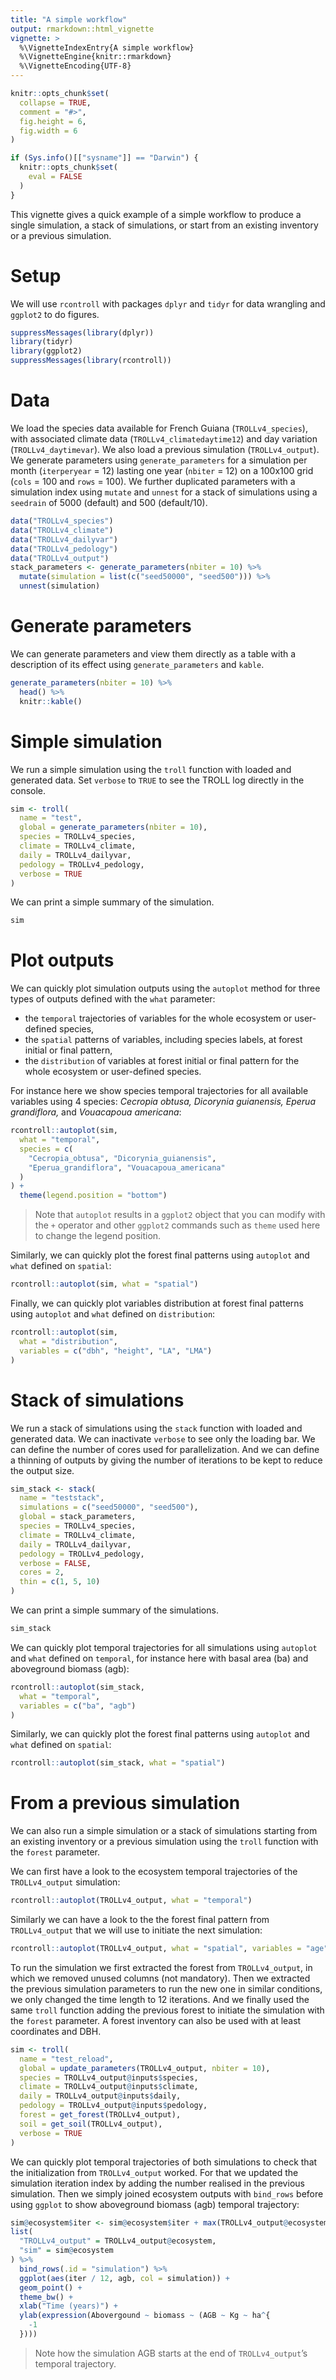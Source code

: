 ```yaml
---
title: "A simple workflow"
output: rmarkdown::html_vignette
vignette: >
  %\VignetteIndexEntry{A simple workflow}
  %\VignetteEngine{knitr::rmarkdown}
  %\VignetteEncoding{UTF-8}
---
```


```r
knitr::opts_chunk$set(
  collapse = TRUE,
  comment = "#>",
  fig.height = 6,
  fig.width = 6
)
```

```r
if (Sys.info()[["sysname"]] == "Darwin") {
  knitr::opts_chunk$set(
    eval = FALSE
  )
}
```

This vignette gives a quick example of a simple workflow to produce a single simulation, a stack of simulations, or start from an existing inventory or a previous simulation.

# Setup

We will use `rcontroll` with packages `dplyr` and `tidyr` for data wrangling and `ggplot2` to do figures.

```r
suppressMessages(library(dplyr))
library(tidyr)
library(ggplot2)
suppressMessages(library(rcontroll))
```

# Data

We load the species data available for French Guiana (`TROLLv4_species`), with associated climate data (`TROLLv4_climatedaytime12`) and day variation (`TROLLv4_daytimevar`).
We also load a previous simulation (`TROLLv4_output`).
We generate parameters using `generate_parameters` for a simulation per month (`iterperyear` = 12) lasting one year (`nbiter` = 12) on a 100x100 grid (`cols` = 100 and `rows` = 100).
We further duplicated parameters with a simulation index using `mutate` and `unnest` for a stack of simulations using a `seedrain` of 5000 (default) and 500 (default/10). 

```r
data("TROLLv4_species")
data("TROLLv4_climate")
data("TROLLv4_dailyvar")
data("TROLLv4_pedology")
data("TROLLv4_output")
stack_parameters <- generate_parameters(nbiter = 10) %>%
  mutate(simulation = list(c("seed50000", "seed500"))) %>%
  unnest(simulation)
```

# Generate parameters

We can generate parameters and view them directly as a table with a description of its effect using `generate_parameters` and `kable`.

```r
generate_parameters(nbiter = 10) %>%
  head() %>%
  knitr::kable()
```

# Simple simulation

We run a simple simulation using the `troll` function with loaded and generated data. 
Set `verbose` to `TRUE` to see the TROLL log directly in the console.

```r
sim <- troll(
  name = "test",
  global = generate_parameters(nbiter = 10),
  species = TROLLv4_species,
  climate = TROLLv4_climate,
  daily = TROLLv4_dailyvar,
  pedology = TROLLv4_pedology,
  verbose = TRUE
)
```

We can print a simple summary of the simulation.

```r
sim
```

# Plot outputs

We can quickly plot simulation outputs using the `autoplot` method for three types of outputs defined with the `what` parameter:

* the `temporal` trajectories of variables for the whole ecosystem or user-defined species,
* the `spatial` patterns of variables, including species labels, at forest initial or final pattern,
* the `distribution` of variables at forest initial or final pattern for the whole ecosystem or user-defined species.

For instance here we show species temporal trajectories for all available variables using 4 species: *Cecropia obtusa, Dicorynia guianensis, Eperua grandiflora,* and *Vouacapoua americana*:

```r
rcontroll::autoplot(sim,
  what = "temporal",
  species = c(
    "Cecropia_obtusa", "Dicorynia_guianensis",
    "Eperua_grandiflora", "Vouacapoua_americana"
  )
) +
  theme(legend.position = "bottom")
```

>Note that `autoplot` results in a `ggplot2` object that you can modify with the `+` operator and other `ggplot2` commands such as `theme` used here to change the legend position.

Similarly, we can quickly plot the forest final patterns using `autoplot` and `what` defined on `spatial`:

```r
rcontroll::autoplot(sim, what = "spatial")
```

Finally, we can quickly plot variables distribution at forest final patterns using `autoplot` and `what` defined on `distribution`:

```r
rcontroll::autoplot(sim,
  what = "distribution",
  variables = c("dbh", "height", "LA", "LMA")
)
```

# Stack of simulations

We run a stack of simulations using the `stack` function with loaded and generated data.
We can inactivate `verbose` to see only the loading bar.
We can define the number of cores used for parallelization.
And we can define a thinning of outputs by giving the number of iterations to be kept to reduce the output size.

```r
sim_stack <- stack(
  name = "teststack",
  simulations = c("seed50000", "seed500"),
  global = stack_parameters,
  species = TROLLv4_species,
  climate = TROLLv4_climate,
  daily = TROLLv4_dailyvar,
  pedology = TROLLv4_pedology,
  verbose = FALSE,
  cores = 2,
  thin = c(1, 5, 10)
)
```

We can print a simple summary of the simulations.

```r
sim_stack
```

We can quickly plot temporal trajectories for all simulations using `autoplot` and `what` defined on `temporal`, for instance here with basal area (ba) and aboveground biomass (agb):

```r
rcontroll::autoplot(sim_stack,
  what = "temporal",
  variables = c("ba", "agb")
)
```

Similarly, we can quickly plot the forest final patterns using `autoplot` and `what` defined on `spatial`:

```r
rcontroll::autoplot(sim_stack, what = "spatial")
```

# From a previous simulation

We can also run a simple simulation or a stack of simulations starting from an existing inventory or a previous simulation
using the `troll` function with the `forest` parameter.

We can first have a look to the ecosystem temporal trajectories of the `TROLLv4_output` simulation:

```r
rcontroll::autoplot(TROLLv4_output, what = "temporal")
```

Similarly we can have a look to the the forest final pattern from `TROLLv4_output` that we will use to initiate the next simulation:

```r
rcontroll::autoplot(TROLLv4_output, what = "spatial", variables = "age")
```

To run the simulation we first extracted the forest from `TROLLv4_output`, in which we removed unused columns (not mandatory).
Then we extracted the previous simulation parameters to run the new one in similar conditions, we only changed the time length to 12 iterations.
And we finally used the same `troll` function adding the previous forest to initiate the simulation with the `forest` parameter.
A forest inventory can also be used with at least coordinates and DBH.

```r
sim <- troll(
  name = "test_reload",
  global = update_parameters(TROLLv4_output, nbiter = 10),
  species = TROLLv4_output@inputs$species,
  climate = TROLLv4_output@inputs$climate,
  daily = TROLLv4_output@inputs$daily,
  pedology = TROLLv4_output@inputs$pedology,
  forest = get_forest(TROLLv4_output),
  soil = get_soil(TROLLv4_output),
  verbose = TRUE
)
```

We can quickly plot temporal trajectories of both simulations to check that the initialization from `TROLLv4_output` worked. 
For that we updated the simulation iteration index by adding the number realised in the previous simulation.
Then we simply joined ecosystem outputs with `bind_rows` before using `ggplot` to show aboveground biomass (agb) temporal trajectory: 

```r
sim@ecosystem$iter <- sim@ecosystem$iter + max(TROLLv4_output@ecosystem$iter)
list(
  "TROLLv4_output" = TROLLv4_output@ecosystem,
  "sim" = sim@ecosystem
) %>%
  bind_rows(.id = "simulation") %>%
  ggplot(aes(iter / 12, agb, col = simulation)) +
  geom_point() +
  theme_bw() +
  xlab("Time (years)") +
  ylab(expression(Abovergound ~ biomass ~ (AGB ~ Kg ~ ha^{
    -1
  })))
```

> Note how the simulation AGB starts at the end of `TROLLv4_output`'s temporal trajectory.
